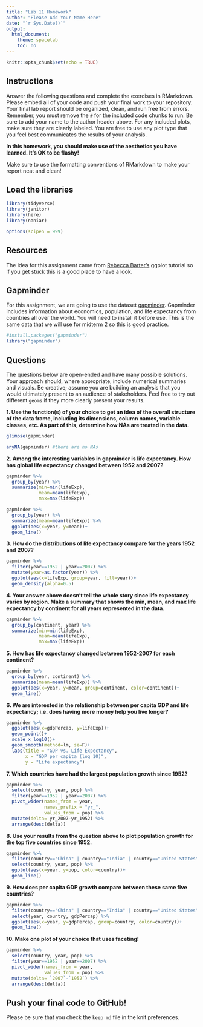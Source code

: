 ```yaml
---
title: "Lab 11 Homework"
author: "Please Add Your Name Here"
date: "`r Sys.Date()`"
output:
  html_document:
    theme: spacelab
    toc: no
---
```


```r
knitr::opts_chunk$set(echo = TRUE)
```

## Instructions
Answer the following questions and complete the exercises in RMarkdown. Please embed all of your code and push your final work to your repository. Your final lab report should be organized, clean, and run free from errors. Remember, you must remove the `#` for the included code chunks to run. Be sure to add your name to the author header above. For any included plots, make sure they are clearly labeled. You are free to use any plot type that you feel best communicates the results of your analysis.  

**In this homework, you should make use of the aesthetics you have learned. It's OK to be flashy!**

Make sure to use the formatting conventions of RMarkdown to make your report neat and clean!  

## Load the libraries
```r
library(tidyverse)
library(janitor)
library(here)
library(naniar)
``` 

```r
options(scipen = 999)
```

## Resources
The idea for this assignment came from [Rebecca Barter's](http://www.rebeccabarter.com/blog/2017-11-17-ggplot2_tutorial/) ggplot tutorial so if you get stuck this is a good place to have a look.  

## Gapminder
For this assignment, we are going to use the dataset [gapminder](https://cran.r-project.org/web/packages/gapminder/index.html). Gapminder includes information about economics, population, and life expectancy from countries all over the world. You will need to install it before use. This is the same data that we will use for midterm 2 so this is good practice.
```r
#install.packages("gapminder")
library("gapminder")
```

## Questions
The questions below are open-ended and have many possible solutions. Your approach should, where appropriate, include numerical summaries and visuals. Be creative; assume you are building an analysis that you would ultimately present to an audience of stakeholders. Feel free to try out different `geoms` if they more clearly present your results.  

**1. Use the function(s) of your choice to get an idea of the overall structure of the data frame, including its dimensions, column names, variable classes, etc. As part of this, determine how NAs are treated in the data.**  
```r
glimpse(gapminder)
```

```r
anyNA(gapminder) #there are no NAs
```

**2. Among the interesting variables in gapminder is life expectancy. How has global life expectancy changed between 1952 and 2007?**
```r
gapminder %>% 
  group_by(year) %>% 
  summarize(min=min(lifeExp),
            mean=mean(lifeExp),
            max=max(lifeExp))
```

```r
gapminder %>% 
  group_by(year) %>% 
  summarize(mean=mean(lifeExp)) %>% 
  ggplot(aes(x=year, y=mean))+
  geom_line()
```

**3. How do the distributions of life expectancy compare for the years 1952 and 2007?**
```r
gapminder %>% 
  filter(year==1952 | year==2007) %>% 
  mutate(year=as.factor(year)) %>% 
  ggplot(aes(x=lifeExp, group=year, fill=year))+
  geom_density(alpha=0.5)
```

**4. Your answer above doesn't tell the whole story since life expectancy varies by region. Make a summary that shows the min, mean, and max life expectancy by continent for all years represented in the data.**
```r
gapminder %>% 
  group_by(continent, year) %>% 
  summarize(min=min(lifeExp),
            mean=mean(lifeExp),
            max=max(lifeExp))
```

**5. How has life expectancy changed between 1952-2007 for each continent?**
```r
gapminder %>% 
  group_by(year, continent) %>% 
  summarize(mean=mean(lifeExp)) %>% 
  ggplot(aes(x=year, y=mean, group=continent, color=continent))+
  geom_line()
```

**6. We are interested in the relationship between per capita GDP and life expectancy; i.e. does having more money help you live longer?**
```r
gapminder %>%
  ggplot(aes(x=gdpPercap, y=lifeExp))+
  geom_point()+
  scale_x_log10()+
  geom_smooth(method=lm, se=F)+
  labs(title = "GDP vs. Life Expectancy",
       x = "GDP per capita (log 10)",
       y = "Life expectancy")
```

**7. Which countries have had the largest population growth since 1952?**
```r
gapminder %>% 
  select(country, year, pop) %>% 
  filter(year==1952 | year==2007) %>% 
  pivot_wider(names_from = year,
              names_prefix = "yr_",
              values_from = pop) %>% 
  mutate(delta= yr_2007-yr_1952) %>% 
  arrange(desc(delta))
```

**8. Use your results from the question above to plot population growth for the top five countries since 1952.**
```r
gapminder %>% 
  filter(country=="China" | country=="India" | country=="United States" | country=="Indonesia" | country=="Brazil") %>% 
  select(country, year, pop) %>% 
  ggplot(aes(x=year, y=pop, color=country))+
  geom_line()
```

**9. How does per capita GDP growth compare between these same five countries?**
```r
gapminder %>% 
  filter(country=="China" | country=="India" | country=="United States" | country=="Indonesia" | country=="Brazil") %>% 
  select(year, country, gdpPercap) %>% 
  ggplot(aes(x=year, y=gdpPercap, group=country, color=country))+
  geom_line()
```

**10. Make one plot of your choice that uses faceting!**

```r
gapminder %>% 
  select(country, year, pop) %>% 
  filter(year==1952 | year==2007) %>% 
  pivot_wider(names_from = year,
              values_from = pop) %>% 
  mutate(delta= `2007`-`1952`) %>% 
  arrange(desc(delta))
```

## Push your final code to GitHub!
Please be sure that you check the `keep md` file in the knit preferences. 